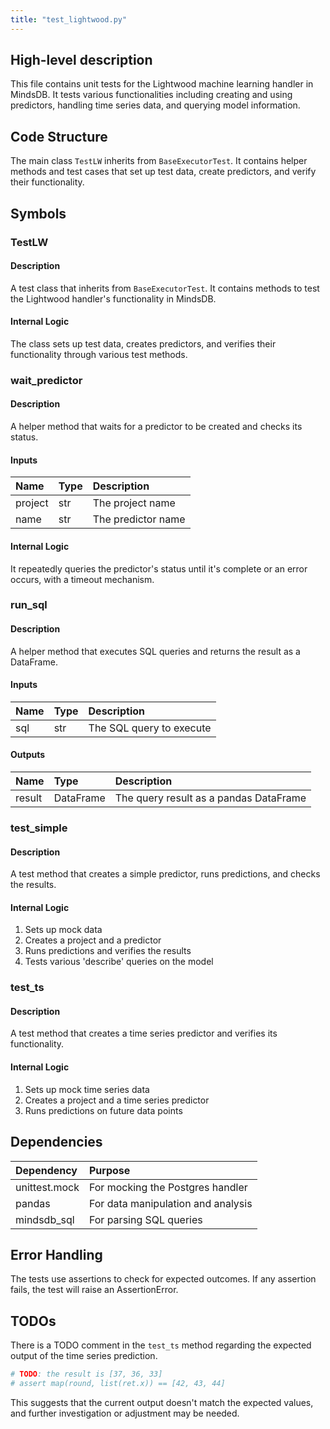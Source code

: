 ```yaml
---
title: "test_lightwood.py"
---
```


## High-level description
This file contains unit tests for the Lightwood machine learning handler in MindsDB. It tests various functionalities including creating and using predictors, handling time series data, and querying model information.

## Code Structure
The main class `TestLW` inherits from `BaseExecutorTest`. It contains helper methods and test cases that set up test data, create predictors, and verify their functionality.

## Symbols

### TestLW
#### Description
A test class that inherits from `BaseExecutorTest`. It contains methods to test the Lightwood handler's functionality in MindsDB.

#### Internal Logic
The class sets up test data, creates predictors, and verifies their functionality through various test methods.

### wait_predictor
#### Description
A helper method that waits for a predictor to be created and checks its status.

#### Inputs
| Name | Type | Description |
|:-----|:-----|:------------|
| project | str | The project name |
| name | str | The predictor name |

#### Internal Logic
It repeatedly queries the predictor's status until it's complete or an error occurs, with a timeout mechanism.

### run_sql
#### Description
A helper method that executes SQL queries and returns the result as a DataFrame.

#### Inputs
| Name | Type | Description |
|:-----|:-----|:------------|
| sql | str | The SQL query to execute |

#### Outputs
| Name | Type | Description |
|:-----|:-----|:------------|
| result | DataFrame | The query result as a pandas DataFrame |

### test_simple
#### Description
A test method that creates a simple predictor, runs predictions, and checks the results.

#### Internal Logic
1. Sets up mock data
2. Creates a project and a predictor
3. Runs predictions and verifies the results
4. Tests various 'describe' queries on the model

### test_ts
#### Description
A test method that creates a time series predictor and verifies its functionality.

#### Internal Logic
1. Sets up mock time series data
2. Creates a project and a time series predictor
3. Runs predictions on future data points

## Dependencies
| Dependency | Purpose |
|:-----------|:--------|
| unittest.mock | For mocking the Postgres handler |
| pandas | For data manipulation and analysis |
| mindsdb_sql | For parsing SQL queries |

## Error Handling
The tests use assertions to check for expected outcomes. If any assertion fails, the test will raise an AssertionError.

## TODOs
There is a TODO comment in the `test_ts` method regarding the expected output of the time series prediction.

```python
# TODO: the result is [37, 36, 33]
# assert map(round, list(ret.x)) == [42, 43, 44]
```
This suggests that the current output doesn't match the expected values, and further investigation or adjustment may be needed.